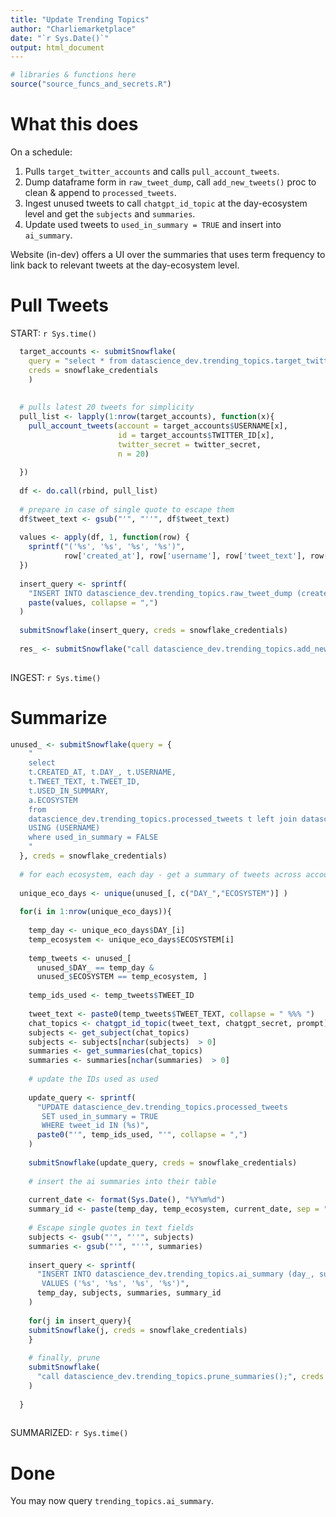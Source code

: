 ```yaml
---
title: "Update Trending Topics"
author: "Charliemarketplace"
date: "`r Sys.Date()`"
output: html_document
---
```


```r
# libraries & functions here 
source("source_funcs_and_secrets.R")
```


# What this does

On a schedule:

 1. Pulls `target_twitter_accounts` and calls `pull_account_tweets`.
 2. Dump dataframe form in `raw_tweet_dump`, call `add_new_tweets()` proc to clean & append to `processed_tweets`.
 3. Ingest unused tweets to call `chatgpt_id_topic` at the day-ecosystem level and get the `subjects` and `summaries`. 
 4. Update used tweets to `used_in_summary = TRUE` and insert into `ai_summary`.
 
 Website (in-dev) offers a UI over the summaries that uses term frequency to link back to 
 relevant tweets at the day-ecosystem level.

# Pull Tweets

START: `r Sys.time()`

```r


  target_accounts <- submitSnowflake(
    query = "select * from datascience_dev.trending_topics.target_twitter_accounts",
    creds = snowflake_credentials
    )
  
  
  # pulls latest 20 tweets for simplicity
  pull_list <- lapply(1:nrow(target_accounts), function(x){
    pull_account_tweets(account = target_accounts$USERNAME[x], 
                        id = target_accounts$TWITTER_ID[x],
                        twitter_secret = twitter_secret,
                        n = 20)
    
  })
  
  df <- do.call(rbind, pull_list)
  
  # prepare in case of single quote to escape them
  df$tweet_text <- gsub("'", "''", df$tweet_text)
  
  values <- apply(df, 1, function(row) {
    sprintf("('%s', '%s', '%s', '%s')",
            row['created_at'], row['username'], row['tweet_text'], row['twitter_id'])
  })
  
  insert_query <- sprintf(
    "INSERT INTO datascience_dev.trending_topics.raw_tweet_dump (created_at, username, tweet_text, tweet_id) VALUES %s",
    paste(values, collapse = ",")
  )
  
  submitSnowflake(insert_query, creds = snowflake_credentials)
  
  res_ <- submitSnowflake("call datascience_dev.trending_topics.add_new_tweets()", creds = snowflake_credentials)
  
```

INGEST: `r Sys.time()`

# Summarize 

```r

unused_ <- submitSnowflake(query = {
    " 
    select 
    t.CREATED_AT, t.DAY_, t.USERNAME,
    t.TWEET_TEXT, t.TWEET_ID, 
    t.USED_IN_SUMMARY, 
    a.ECOSYSTEM
    from 
    datascience_dev.trending_topics.processed_tweets t left join datascience_dev.trending_topics.target_twitter_accounts a 
    USING (USERNAME)
    where used_in_summary = FALSE
    "
  }, creds = snowflake_credentials)
  
  # for each ecosystem, each day - get a summary of tweets across accounts 
  
  unique_eco_days <- unique(unused_[, c("DAY_","ECOSYSTEM")] )
  
  for(i in 1:nrow(unique_eco_days)){
    
    temp_day <- unique_eco_days$DAY_[i]
    temp_ecosystem <- unique_eco_days$ECOSYSTEM[i]
    
    temp_tweets <- unused_[
      unused_$DAY_ == temp_day & 
      unused_$ECOSYSTEM == temp_ecosystem, ]
    
    temp_ids_used <- temp_tweets$TWEET_ID
    
    tweet_text <- paste0(temp_tweets$TWEET_TEXT, collapse = " %%% ")
    chat_topics <- chatgpt_id_topic(tweet_text, chatgpt_secret, prompt)
    subjects <- get_subject(chat_topics)
    subjects <- subjects[nchar(subjects)  > 0]
    summaries <- get_summaries(chat_topics)
    summaries <- summaries[nchar(summaries)  > 0]
    
    # update the IDs used as used
    
    update_query <- sprintf(
      "UPDATE datascience_dev.trending_topics.processed_tweets 
       SET used_in_summary = TRUE 
       WHERE tweet_id IN (%s)",
      paste0("'", temp_ids_used, "'", collapse = ",")
    )
    
    submitSnowflake(update_query, creds = snowflake_credentials)
    
    # insert the ai summaries into their table 
    
    current_date <- format(Sys.Date(), "%Y%m%d")
    summary_id <- paste(temp_day, temp_ecosystem, current_date, sep = "_")
    
    # Escape single quotes in text fields
    subjects <- gsub("'", "''", subjects)
    summaries <- gsub("'", "''", summaries)
    
    insert_query <- sprintf(
      "INSERT INTO datascience_dev.trending_topics.ai_summary (day_, subject, summary, summary_id) 
       VALUES ('%s', '%s', '%s', '%s')",
      temp_day, subjects, summaries, summary_id
    )
    
    for(j in insert_query){
    submitSnowflake(j, creds = snowflake_credentials)
    }
    
    # finally, prune 
    submitSnowflake(
      "call datascience_dev.trending_topics.prune_summaries();", creds = snowflake_credentials
    )
    
  }
  
```

SUMMARIZED: `r Sys.time()`

# Done 

You may now query `trending_topics.ai_summary`.
